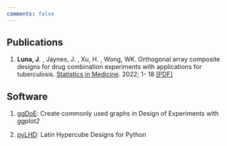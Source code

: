 ```yaml
---
comments: false
---
```


## Publications

1.  **Luna, J**. , Jaynes, J. , Xu, H. , Wong, WK. Orthogonal array composite designs for drug combination experiments with applications for tuberculosis. [Statistics in Medicine](https://onlinelibrary.wiley.com/doi/10.1002/sim.9423). 2022; 1- 18 [[PDF]](/docs/publications/Orthogonal array composite designs for drug combination experiments.pdf "PDF")


## Software 


1. [ggDoE](https://ggdoe.netlify.app/index.html): Create commonly used graphs in Design of Experiments with *ggplot2*

2. [pyLHD](https://toledo60.github.io/pyLHD/): Latin Hypercube Designs for Python